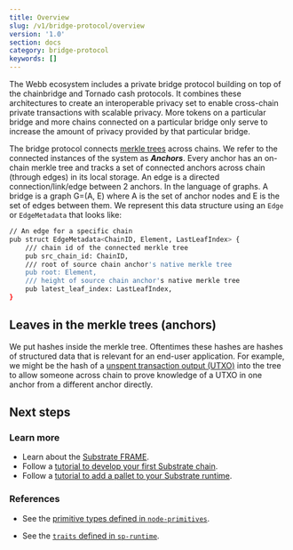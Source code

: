 ```yaml
---
title: Overview
slug: /v1/bridge-protocol/overview
version: '1.0'
section: docs
category: bridge-protocol
keywords: []
---
```


The Webb ecosystem includes a private bridge protocol building on top of the chainbridge and Tornado cash protocols.
It combines these architectures to create an interoperable privacy set to enable cross-chain private transactions 
with scalable privacy. More tokens on a particular bridge and more chains connected on a particular bridge only 
serve to increase the amount of privacy provided by that particular bridge.

The bridge protocol connects [merkle trees](https://en.wikipedia.org/wiki/Merkle_tree) across chains. We refer to
the connected instances of the system as **_Anchors_**. Every anchor has an on-chain merkle tree and tracks a set
of connected anchors across chain (through edges) in its local storage. An edge is a directed connection/link/edge
between 2 anchors. In the language of graphs. A bridge is a graph G=(A, E) where A is the set of anchor nodes and
E is the set of edges between them. We represent this data structure using an `Edge` or `EdgeMetadata` that looks
like:

```bash
// An edge for a specific chain
pub struct EdgeMetadata<ChainID, Element, LastLeafIndex> {
	/// chain id of the connected merkle tree
	pub src_chain_id: ChainID,
	/// root of source chain anchor's native merkle tree
	pub root: Element,
	/// height of source chain anchor's native merkle tree
	pub latest_leaf_index: LastLeafIndex,
}
```

## Leaves in the merkle trees (anchors)

We put hashes inside the merkle tree. Oftentimes these hashes are hashes of structured data that is relevant for
an end-user application. For example, we might be the hash of a [unspent transaction output (UTXO)](https://en.wikipedia.org/wiki/Unspent_transaction_output)
into the tree to allow someone across chain to prove knowledge of a UTXO in one anchor from a different anchor
directly.

## Next steps

### Learn more

- Learn about the [Substrate FRAME](/v3/runtime/frame).
- Follow a
  [tutorial to develop your first Substrate chain](/tutorials/v3/create-your-first-substrate-chain).
- Follow a [tutorial to add a pallet to your Substrate runtime](/tutorials/v3/add-a-pallet).

### References

- See the
  [primitive types defined in `node-primitives`](/rustdocs/latest/node_primitives/index.html).

- See the
  [`traits` defined in `sp-runtime`](/rustdocs/latest/sp_runtime/traits/index.html).
